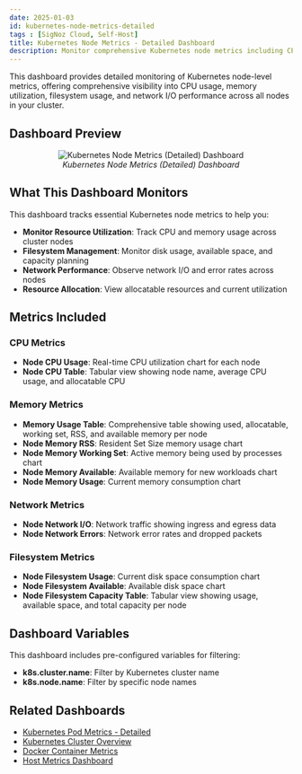 ```yaml
---
date: 2025-01-03
id: kubernetes-node-metrics-detailed
tags : [SigNoz Cloud, Self-Host]
title: Kubernetes Node Metrics - Detailed Dashboard
description: Monitor comprehensive Kubernetes node metrics including CPU, memory, filesystem, and network performance across your cluster nodes.
---
```


This dashboard provides detailed monitoring of Kubernetes node-level metrics, offering comprehensive visibility into CPU usage, memory utilization, filesystem usage, and network I/O performance across all nodes in your cluster.

## Dashboard Preview

<figure data-zoomable align='center'>
    <img src="/img/docs/dashboards/dashboard-templates/kubernetes-node-metrics-detailed.webp" alt="Kubernetes Node Metrics (Detailed) Dashboard"/>
    <figcaption><i>Kubernetes Node Metrics (Detailed) Dashboard </i></figcaption>
</figure>

<div className="flex justify-center">
  <DashboardActions 
    dashboardJsonUrl="https://raw.githubusercontent.com/SigNoz/dashboards/refs/heads/main/k8s-infra-metrics/kubernetes-node-metrics-detailed.json"
    dashboardName="Kubernetes Node Metrics Detailed"
  />
</div>

## What This Dashboard Monitors

This dashboard tracks essential Kubernetes node metrics to help you:

- **Monitor Resource Utilization**: Track CPU and memory usage across cluster nodes
- **Filesystem Management**: Monitor disk usage, available space, and capacity planning
- **Network Performance**: Observe network I/O and error rates across nodes
- **Resource Allocation**: View allocatable resources and current utilization

## Metrics Included

### CPU Metrics
- **Node CPU Usage**: Real-time CPU utilization chart for each node
- **Node CPU Table**: Tabular view showing node name, average CPU usage, and allocatable CPU

### Memory Metrics
- **Memory Usage Table**: Comprehensive table showing used, allocatable, working set, RSS, and available memory per node
- **Node Memory RSS**: Resident Set Size memory usage chart
- **Node Memory Working Set**: Active memory being used by processes chart
- **Node Memory Available**: Available memory for new workloads chart
- **Node Memory Usage**: Current memory consumption chart

### Network Metrics
- **Node Network I/O**: Network traffic showing ingress and egress data
- **Node Network Errors**: Network error rates and dropped packets

### Filesystem Metrics
- **Node Filesystem Usage**: Current disk space consumption chart
- **Node Filesystem Available**: Available disk space chart
- **Node Filesystem Capacity Table**: Tabular view showing usage, available space, and total capacity per node

## Dashboard Variables

This dashboard includes pre-configured variables for filtering:

- **k8s.cluster.name**: Filter by Kubernetes cluster name
- **k8s.node.name**: Filter by specific node names

## Related Dashboards

- [Kubernetes Pod Metrics - Detailed](/docs/dashboards/dashboard-templates/kubernetes-pod-metrics-detailed)
- [Kubernetes Cluster Overview](https://github.com/SigNoz/dashboards/blob/main/k8s-infra-metrics/kubernetes-cluster-metrics.json)
- [Docker Container Metrics](/docs/dashboards/dashboard-templates/docker-container-metrics)
- [Host Metrics Dashboard](/docs/dashboards/dashboard-templates/hostmetrics-dashboards)
